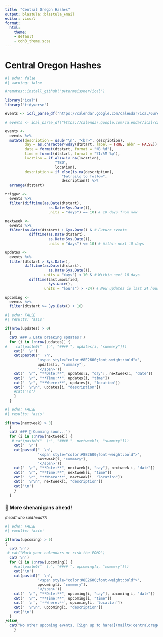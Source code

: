 ```yaml
---
title: "Central Oregon Hashes"
output: blastula::blastula_email
editor: visual
format: 
  html:
    theme: 
    - default
    - coh3_theme.scss
---
```

# Central Oregon Hashes
```r
#| echo: false
#| warning: false

#remotes::install_github("petermeissner/ical")

library("ical")
library("tidyverse")

events <- ical_parse_df("https://calendar.google.com/calendar/ical/6ureum96qhgf13kj820i61ovq8%40group.calendar.google.com/public/basic.ics")

# events <- ical_parse_df("https://calendar.google.com/calendar/ical/cae3r4u2uhucmmi9rvq5eu6obg%40group.calendar.google.com/public/basic.ics")

events <- 
  events %>%
  mutate(description = gsub("\n", "<br>", description),
         day = as.character(wday(dtstart, label = TRUE, abbr = FALSE)),
         date = format(dtstart, format = "%B %d"),
         time = format(dtstart, format = "%I:%M %p"),
         location = if_else(is.na(location),
                       "TBD",
                       location),
         description = if_else(is.na(description), 
                          "Detrails to follow", 
                          description)) %>%
  arrange(dtstart)

trigger <- 
  events %>%
  filter(difftime(as.Date(dtstart), 
                    as.Date(Sys.Date()), 
                    units = "days") == 10) # 10 days from now

nextweek <- 
  events %>%
  filter(as.Date(dtstart) > Sys.Date() & # Future events
           difftime(as.Date(dtstart), 
                    as.Date(Sys.Date()), 
                    units = "days") <= 10) # Within next 10 days

updates <- 
  events %>%
  filter(dtstart > Sys.Date(),
         difftime(as.Date(dtstart), 
                    as.Date(Sys.Date()),
                  units = "days") < 10 & # Within next 10 days
           difftime(last.modified, 
                    Sys.Date(),
                  units = "hours") > -24) # New updates in last 24 hours

upcoming <- 
  events %>%
  filter(dtstart >= Sys.Date() + 10) 
```


```r
#| echo: FALSE
#| results: 'asis'

if(nrow(updates) > 0)
  {
  cat('### ⚠️ Late breaking updates!')
  for (i in 1:nrow(updates)) {
#    cat(paste0("  \n", "#### ", updates[i, "summary"]))
    cat('  \n')
    cat(paste0("  \n", 
               '<span style="color:#8E2600;font-weight:bold">',
               updates[i, "summary"],
               '</span>'))
    cat("  \n", "**Date:**", updates[i, "day"], nextweek[i, "date"])
    cat("  \n", "**Time:**", updates[i, "time"])
    cat("  \n", "**Where:**", updates[i, "location"])
    cat("  \n\n", updates[i, "description"])
    #cat('\n')
    }
  }
```

```r
#| echo: FALSE
#| results: 'asis'

if(nrow(nextweek) > 0) 
  {
  cat('### 👣 Cumming soon...')
  for (i in 1:nrow(nextweek)) {
   # cat(paste0("  \n", "#### ", nextweek[i, "summary"]))
    cat('  \n')
    cat(paste0("  \n", 
               '<span style="color:#8E2600;font-weight:bold">',
               nextweek[i, "summary"],
               '</span>'))
    cat("  \n", "**Date:**", nextweek[i, "day"], nextweek[i, "date"])
    cat("  \n", "**Time:**", nextweek[i, "time"])
    cat("  \n", "**Where:**", nextweek[i, "location"])
    cat("  \n\n", nextweek[i, "description"])
    cat('\n')
    }
  }
```

### 📆 More shenanigans ahead! 
<sub>*(head? who said head??)*<sub>

```r
#| echo: FALSE
#| results: 'asis'

if(nrow(upcoming) > 0)
{
  cat('\n')
 # cat("Mark your calendars or risk the FOMO")
  cat('\n')
  for (i in 1:nrow(upcoming)) {
    #cat(paste0("  \n", "#### ", upcoming[i, "summary"]))
    cat('\n')
    cat(paste0("  \n", 
               '<span style="color:#8E2600;font-weight:bold">',
               upcoming[i, "summary"],
               '</span>'))
    cat("  \n", "**Date:**", upcoming[i, "day"], upcoming[i, "date"])
    cat("  \n", "**Time:**", upcoming[i, "time"])
    cat("  \n", "**Where:**", upcoming[i, "location"])
    cat("  \n\n", upcoming[i, "description"])
    cat('\n')
  }
}else{
  cat("No other upcoming events. [Sign up to hare!](mailto:centraloregonhash@gmail.com?subject=Interested%20in%20haring)")
    }
```
